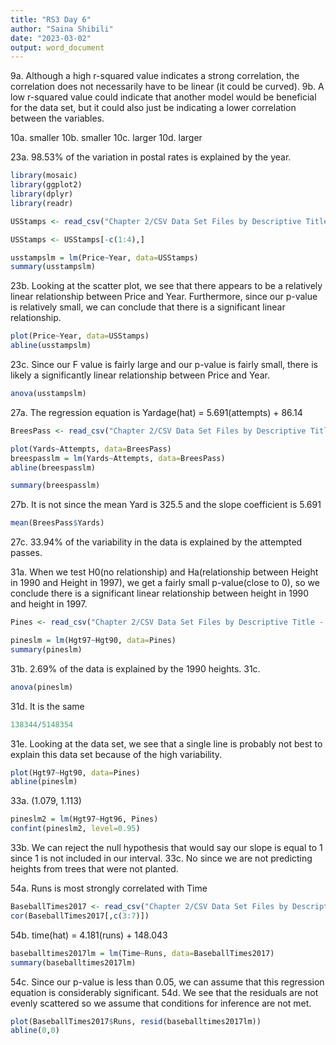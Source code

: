```yaml
---
title: "RS3 Day 6"
author: "Saina Shibili"
date: "2023-03-02"
output: word_document
---
```


9a. Although a high r-squared value indicates a strong correlation, the correlation does not necessarily have to be linear (it could be curved).
9b. A low r-squared value could indicate that another model would be beneficial for the data set, but it could also just be indicating a lower correlation between the variables.

10a. smaller
10b. smaller
10c. larger
10d. larger

23a. 98.53% of the variation in postal rates is explained by the year.
``` r
library(mosaic)
library(ggplot2)
library(dplyr)
library(readr)

USStamps <- read_csv("Chapter 2/CSV Data Set Files by Descriptive Title - Chapter 2/USStamps.csv")

USStamps <- USStamps[-c(1:4),]

usstampslm = lm(Price~Year, data=USStamps)
summary(usstampslm)
```

23b. Looking at the scatter plot, we see that there appears to be a relatively linear relationship between Price and Year. Furthermore, since our p-value is relatively small, we can conclude that there is a significant linear relationship.
``` r
plot(Price~Year, data=USStamps)
abline(usstampslm)
```
23c. Since our F value is fairly large and our p-value is fairly small, there is likely a significantly linear relationship between Price and Year.
``` r
anova(usstampslm)
```

27a. The regression equation is Yardage(hat) = 5.691(attempts) + 86.14
``` r
BreesPass <- read_csv("Chapter 2/CSV Data Set Files by Descriptive Title - Chapter 2/BreesPass.csv")

plot(Yards~Attempts, data=BreesPass)
breespasslm = lm(Yards~Attempts, data=BreesPass)
abline(breespasslm)

summary(breespasslm)
```
27b. It is not since the mean Yard is 325.5 and the slope coefficient is 5.691
``` r
mean(BreesPass$Yards)
```
27c. 33.94% of the variability in the data is explained by the attempted passes.

31a. When we test H0(no relationship) and Ha(relationship between Height in 1990 and Height in 1997), we get a fairly small p-value(close to 0), so we conclude there is a significant linear relationship between height in 1990 and height in 1997.
``` r
Pines <- read_csv("Chapter 2/CSV Data Set Files by Descriptive Title - Chapter 2/Pines.csv")

pineslm = lm(Hgt97~Hgt90, data=Pines)
summary(pineslm)
```
31b. 2.69% of the data is explained by the 1990 heights.
31c. 
``` r
anova(pineslm)
```
31d. It is the same
``` r
138344/5148354
```
31e. Looking at the data set, we see that a single line is probably not best to explain this data set because of the high variability.
``` r
plot(Hgt97~Hgt90, data=Pines)
abline(pineslm)
```

33a. (1.079, 1.113)
``` r
pineslm2 = lm(Hgt97~Hgt96, Pines)
confint(pineslm2, level=0.95)
```
33b. We can reject the null hypothesis that would say our slope is equal to 1 since 1 is not included in our interval.
33c. No since we are not predicting heights from trees that were not planted.

54a. Runs is most strongly correlated with Time
``` r
BaseballTimes2017 <- read_csv("Chapter 2/CSV Data Set Files by Descriptive Title - Chapter 2/BaseballTimes2017.csv")
cor(BaseballTimes2017[,c(3:7)])
```
54b. time(hat) = 4.181(runs) + 148.043
``` r
baseballtimes2017lm = lm(Time~Runs, data=BaseballTimes2017)
summary(baseballtimes2017lm)
```
54c. Since our p-value is less than 0.05, we can assume that this regression equation is considerably significant.
54d. We see that the residuals are not evenly scattered so we assume that conditions for inference are not met.
```r
plot(BaseballTimes2017$Runs, resid(baseballtimes2017lm))
abline(0,0)

```



